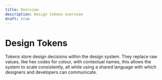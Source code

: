 ```yaml
---
title: Overview
description: Design tokens overview
draft: true
---
```


# Design Tokens

Tokens store design decisions within the design system. They replace raw values, like hex codes for colour, with contextual names, this allows the system to scale consistently, all while using a shared language with which designers and developers can communicate.
